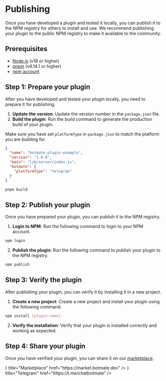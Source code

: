 
# Publishing

Once you have developed a plugin and tested it locally, you can publish it to the NPM registry for others to install and use.
We recommend publishing your plugin to the public NPM registry to make it available to the community.

## Prerequisites

- [Node.js](https://nodejs.org/en/) (v18 or higher)
- [pnpm](https://pnpm.io/) (v6.14.1 or higher)
- [npm account](https://www.npmjs.com/signup)

## Step 1: Prepare your plugin

After you have developed and tested your plugin locally, you need to prepare it for publishing.

1. **Update the version**: Update the version number in the `package.json` file.
2. **Build the plugin**: Run the build command to generate the production build of your plugin.

Make sure you have set `platformType` in `package.json` to match the platform you are building for.

```json filename="package.json"
{
  "name": "botmate-plugin-example",
  "version": "1.0.0",
  "main": "lib/server/index.js",
  "botmate": {
    "platformType": "telegram"
  }
}
```

```bash
pnpm build
```

## Step 2: Publish your plugin

Once you have prepared your plugin, you can publish it to the NPM registry.

1. **Login to NPM**: Run the following command to login to your NPM account.

```bash
npm login
```

2. **Publish the plugin**: Run the following command to publish your plugin to the NPM registry.

```bash
npm publish
```

## Step 3: Verify the plugin

After publishing your plugin, you can verify it by installing it in a new project.

1. **Create a new project**: Create a new project and install your plugin using the following command.

```bash
npm install [plugin-name]
```

2. **Verify the installation**: Verify that your plugin is installed correctly and working as expected.

## Step 4: Share your plugin

Once you have verified your plugin, you can share it on our [marketplace](https://market.botmate.dev).

<Cards>
  <Card
    icon={<FaShoppingBasket />}
    title="Marketplace"
    href="https://market.botmate.dev"
  />
  <Card
    icon={<FaTelegramPlane />}
    title="Telegram"
    href="https://t.me/chatbotmate"
  />
</Cards>
